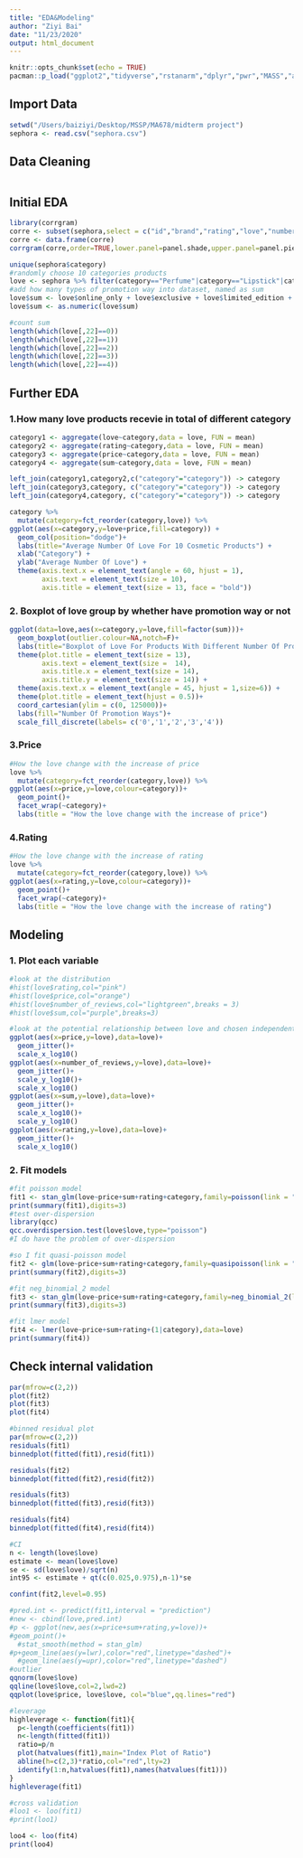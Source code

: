 ```yaml
---
title: "EDA&Modeling"
author: "Ziyi Bai"
date: "11/23/2020"
output: html_document
---
```


```r
knitr::opts_chunk$set(echo = TRUE)
pacman::p_load("ggplot2","tidyverse","rstanarm","dplyr","pwr","MASS","arm","corrgram")
```

## Import Data
```r
setwd("/Users/baiziyi/Desktop/MSSP/MA678/midterm project")
sephora <- read.csv("sephora.csv")
```

## Data Cleaning
```r
```

## Initial EDA 
```r
library(corrgram)
corre <- subset(sephora,select = c("id","brand","rating","love","number_of_reviews","price","online_only","exclusive","limited_edition","limited_time_offer"))
corre <- data.frame(corre)
corrgram(corre,order=TRUE,lower.panel=panel.shade,upper.panel=panel.pie,text.panel=panel.txt,main="Correlation Of Sephora Intercorrelations")
```

```r
unique(sephora$category)
#randomly choose 10 categories products 
love <- sephora %>% filter(category=="Perfume"|category=="Lipstick"|category=="Shampoo"|category=="Anti-Aging"|category=="Face Masks"|category=="Eye Brushes"|category=="Eyeshadow"|category=="Hair Oil"|category=="Shaving"|category=="Candles")
#add how many types of promotion way into dataset, named as sum
love$sum <- love$online_only + love$exclusive + love$limited_edition + love$limited_time_offer
love$sum <- as.numeric(love$sum)
```

```r
#count sum 
length(which(love[,22]==0))
length(which(love[,22]==1))
length(which(love[,22]==2))
length(which(love[,22]==3))
length(which(love[,22]==4))
```

## Further EDA
### 1.How many love products recevie in total of different category 
```r
category1 <- aggregate(love~category,data = love, FUN = mean)
category2 <- aggregate(rating~category,data = love, FUN = mean)
category3 <- aggregate(price~category,data = love, FUN = mean)
category4 <- aggregate(sum~category,data = love, FUN = mean)

left_join(category1,category2,c("category"="category")) -> category
left_join(category3,category, c("category"="category")) -> category
left_join(category4,category, c("category"="category")) -> category

category %>% 
  mutate(category=fct_reorder(category,love)) %>%
ggplot(aes(x=category,y=love+price,fill=category)) +
  geom_col(position="dodge")+
  labs(title="Average Number Of Love For 10 Cosmetic Products") +
  xlab("Category") +
  ylab("Average Number Of Love") +
  theme(axis.text.x = element_text(angle = 60, hjust = 1),
        axis.text = element_text(size = 10),
        axis.title = element_text(size = 13, face = "bold"))
```

### 2. Boxplot of love group by whether have promotion way or not
```r
ggplot(data=love,aes(x=category,y=love,fill=factor(sum)))+
  geom_boxplot(outlier.colour=NA,notch=F)+
  labs(title="Boxplot of Love For Products With Different Number Of Promotion Ways",x="Category",y="Number Of Love Receives")+
  theme(plot.title = element_text(size = 13),
        axis.text = element_text(size =  14),
        axis.title.x = element_text(size = 14),
        axis.title.y = element_text(size = 14)) + 
  theme(axis.text.x = element_text(angle = 45, hjust = 1,size=6)) +
  theme(plot.title = element_text(hjust = 0.5))+
  coord_cartesian(ylim = c(0, 125000))+
  labs(fill="Number Of Promotion Ways")+
  scale_fill_discrete(labels= c('0','1','2','3','4'))
```

### 3.Price
```r
#How the love change with the increase of price
love %>% 
  mutate(category=fct_reorder(category,love)) %>%
ggplot(aes(x=price,y=love,colour=category))+
  geom_point()+
  facet_wrap(~category)+
  labs(title = "How the love change with the increase of price")
```

### 4.Rating 
```r
#How the love change with the increase of rating
love %>% 
  mutate(category=fct_reorder(category,love)) %>%
ggplot(aes(x=rating,y=love,colour=category))+
  geom_point()+
  facet_wrap(~category)+
  labs(title = "How the love change with the increase of rating")
```

## Modeling
### 1. Plot each variable 
```r
#look at the distribution
#hist(love$rating,col="pink")
#hist(love$price,col="orange")
#hist(love$number_of_reviews,col="lightgreen",breaks = 3)
#hist(love$sum,col="purple",breaks=3)

#look at the potential relationship between love and chosen independent variables
ggplot(aes(x=price,y=love),data=love)+
  geom_jitter()+
  scale_x_log10()
ggplot(aes(x=number_of_reviews,y=love),data=love)+
  geom_jitter()+
  scale_y_log10()+
  scale_x_log10()
ggplot(aes(x=sum,y=love),data=love)+
  geom_jitter()+
  scale_x_log10()+
  scale_y_log10()
ggplot(aes(x=rating,y=love),data=love)+
  geom_jitter()+
  scale_x_log10()
```

### 2. Fit models
```r
#fit poisson model
fit1 <- stan_glm(love~price+sum+rating+category,family=poisson(link = "log"),data=love,refresh=0)
print(summary(fit1),digits=3)
#test over-dispersion
library(qcc)
qcc.overdispersion.test(love$love,type="poisson")
#I do have the problem of over-dispersion 
```

```r
#so I fit quasi-poisson model
fit2 <- glm(love~price+sum+rating+category,family=quasipoisson(link = "log"),data=love)
print(summary(fit2),digits=3)
```

```r
#fit neg_binomial_2 model
fit3 <- stan_glm(love~price+sum+rating+category,family=neg_binomial_2(link = "log"),data=love,refresh=0)
print(summary(fit3),digits=3)
```

```r
#fit lmer model 
fit4 <- lmer(love~price+sum+rating+(1|category),data=love)
print(summary(fit4))
```

## Check internal validation 
```r
par(mfrow=c(2,2))
plot(fit2)
plot(fit3)
plot(fit4)
```

```r
#binned residual plot
par(mfrow=c(2,2))
residuals(fit1)
binnedplot(fitted(fit1),resid(fit1))

residuals(fit2)
binnedplot(fitted(fit2),resid(fit2))

residuals(fit3)
binnedplot(fitted(fit3),resid(fit3))

residuals(fit4)
binnedplot(fitted(fit4),resid(fit4))
```

```r
#CI
n <- length(love$love)
estimate <- mean(love$love)
se <- sd(love$love)/sqrt(n)
int95 <- estimate + qt(c(0.025,0.975),n-1)*se

confint(fit2,level=0.95)

#pred.int <- predict(fit1,interval = "prediction")
#new <- cbind(love,pred.int)
#p <- ggplot(new,aes(x=price+sum+rating,y=love))+
#geom_point()+
  #stat_smooth(method = stan_glm)
#p+geom_line(aes(y=lwr),color="red",linetype="dashed")+
  #geom_line(aes(y=upr),color="red",linetype="dashed")
#outlier
qqnorm(love$love)
qqline(love$love,col=2,lwd=2)
qqplot(love$price, love$love, col="blue",qq.lines="red")

#leverage
highleverage <- function(fit1){
  p<-length(coefficients(fit1))
  n<-length(fitted(fit1))
  ratio=p/n
  plot(hatvalues(fit1),main="Index Plot of Ratio")
  abline(h=c(2,3)*ratio,col="red",lty=2)
  identify(1:n,hatvalues(fit1),names(hatvalues(fit1)))
}
highleverage(fit1)
```

```r
#cross validation
#loo1 <- loo(fit1)
#print(loo1)

loo4 <- loo(fit4)
print(loo4)
```



